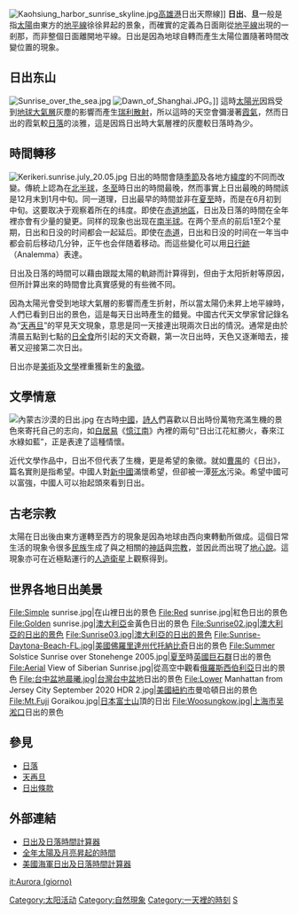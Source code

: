 {{about|地球现象||日出 (消歧义)}}
{{redirect-multi|2|破曉|晨曦}}

{{unreferenced|time=2017-12-14T07:49:32+00:00}}
[[File:Kaohsiung_harbor_sunrise_skyline.jpg|thumb]][[高雄港|高雄港]]日出天際線]]
'''日出'''、'''旦'''一般是指[[太陽|太陽]]由東方的[[地平線|地平線]]徐徐昇起的景象，而確實的定義為日面剛從[[地平線|地平線]]出現的一剎那，而非整個日面離開地平線。日出是因為地球自轉而產生太陽位置隨著時間改變位置的現象。

== 日出东山 ==
[[File:Sunrise_over_the_sea.jpg|thumb]]
[[File:Dawn_of_Shanghai.JPG|thumb]]。]]
這時[[太陽光|太陽光]]因爲受到[[地球大氣層|地球大氣層]]灰塵的影響而產生[[瑞利散射|瑞利散射]]，所以這時的天空會彌漫著[[霞氣|霞氣]]，然而日出的霞氣較[[日落|日落]]的淡雅，這是因爲日出時大氣層裡的灰塵較日落時為少。

== 時間轉移 ==
[[File:Kerikeri.sunrise.july_20.05.jpg|thumb]]
日出的時間會隨[[季節|季節]]及各地方[[緯度|緯度]]的不同而改變。傳統上認為在[[北半球|北半球]]，[[冬至|冬至]]時日出的時間最晚，然而事實上日出最晚的時間該是12月末到1月中旬。同一道理，日出最早的時間並非在[[夏至|夏至]]時，而是在6月初到中旬。这要取决于观察着所在的纬度。即使在[[赤道地區|赤道地區]]，日出及日落的時間在全年裡亦會有少量的變更。同样的现象也出现在[[南半球|南半球]]。在两个至点的前后1至2个星期，日出和日没的时间都会一起延后。即使在[[赤道|赤道]]，日出和日没的时间在一年当中都会前后移动几分钟，正午也会伴随着移动。而這些變化可以用[[日行跡|日行跡]]（Analemma）表達。

日出及日落的時間可以藉由跟蹤太陽的軌跡而計算得到，但由于太阳折射等原因，但所計算出來的時間會比真實感覺的有些微不同。

因為太陽光會受到地球大氣層的影響而產生折射，所以當太陽仍未昇上地平線時，人們已看到日出的景色，這是每天日出時產生的錯覺。中國古代天文學家曾記錄名為“[[天再旦|天再旦]]”的罕見天文現象，意思是同一天接連出現兩次日出的情況。通常是由於清晨五點到七點的[[日全食|日全食]]所引起的天文奇觀，第一次日出時，天色又逐漸暗去，接著又迎接第二次日出。

日出亦是[[美術|美術]]及[[文學|文學]]裡重獲新生的[[象徵|象徵]]。

== 文學情意 ==
[[File:內蒙古沙漠的日出.jpg|thumb]]
在古時[[中國|中國]]，[[詩人|詩人]]們喜歡以日出時份萬物充滿生機的景色來寄托自己的志向，如[[白居易|白居易]]《[[憶江南|憶江南]]》內裡的兩句“日出江花紅勝火，春來江水綠如藍”，正是表達了這種情懷。

近代文學作品中，日出不但代表了生機，更是希望的象徵。就如[[曹禺|曹禺]]的《日出》，篇名實則是指希望。中國人對[[中华人民共和国|新中國]]滿懷希望，但卻被一潭[[死水|死水]]污染。希望中國可以富強，中國人可以抬起頭來看到日出。

== 古老宗教 ==
太陽在日出後由東方運轉至西方的現象是因為地球由西向東轉動所做成。這個日常生活的現象令很多[[民族|民族]]生成了與之相關的[[神話|神話]]與[[宗教|宗教]]，並因此而出現了[[地心說|地心說]]。這現象亦可在近極點運行的[[人造衛星|人造衛星]]上觀察得到。

== 世界各地日出美景 ==
<gallery>
File:Simple sunrise.jpg|在山裡日出的景色
File:Red sunrise.jpg|紅色日出的景色
File:Golden sunrise.jpg|[[澳大利亞|澳大利亞]]金黃色日出的景色
File:Sunrise02.jpg|澳大利亞的日出的景色
File:Sunrise03.jpg|澳大利亞的日出的景色
File:Sunrise-Daytona-Beach-FL.jpg|[[美國|美國]][[佛羅里達州|佛羅里達州]][[代托納比奇|代托納比奇]]日出的景色
File:Summer Solstice Sunrise over Stonehenge 2005.jpg|[[夏至|夏至]]時[[英國|英國]][[巨石群|巨石群]]日出的景色
File:Aerial View of Siberian Sunrise.jpg|從高空中觀看[[俄羅斯|俄羅斯]][[西伯利亞|西伯利亞]]日出的景色
File:台中盆地晨曦.jpg|[[台灣|台灣]][[台中盆地|台中盆地]]日出的景色
File:Lower Manhattan from Jersey City September 2020 HDR 2.jpg|[[美國|美國]][[紐約市|紐約市]]曼哈頓日出的景色
File:Mt.Fuji Goraikou.jpg|[[日本|日本]][[富士山|富士山]]頂的日出
File:Woosungkow.jpg|[[上海市|上海市]][[吴淞口|吴淞口]]日出的景色
</gallery>

== 參見 ==
*[[日落|日落]]
*[[天再旦|天再旦]]
*[[日出條款|日出條款]]

== 外部連結 ==
{{commonscat|Sunrise}}
*[http://www.sunrisesunset.com/ 日出及日落時間計算器] {{Wayback|url=http://www.sunrisesunset.com/ |date=20000229105936 }}
*[http://aa.usno.navy.mil/data/docs/RS_OneYear.html 全年太陽及月亮昇起的時間] {{Wayback|url=http://aa.usno.navy.mil/data/docs/RS_OneYear.html |date=20061205022001 }}
*[http://aa.usno.navy.mil/data/docs/RS_OneDay.html 美國海軍日出及日落時間計算器] {{Wayback|url=http://aa.usno.navy.mil/data/docs/RS_OneDay.html |date=20190909232107 }}


[[Category:太阳活动|Category:太阳活动]]
[[Category:自然現象|Category:自然現象]]
[[Category:一天裡的時刻|Category:一天裡的時刻]]
[[Category:地球現象|S]]

[[it:Aurora_(giorno)|it:Aurora (giorno)]]